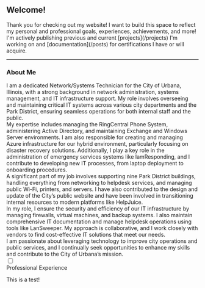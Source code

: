 
<div class="flex min-h-screen items-center justify-center">
  <section class="px-10 md:px-20 lg:px-32 xl:px-40 max-w-screen-xl mx-auto">
    <div class="mb-24 text-center">
      <h1 class="block antialiased font-sans my-5 text-center text-4xl font-bold leading-tight tracking-normal text-white md:text-5xl">
        Welcome!
      </h1>
      <p class="block antialiased font-sans my-5 mx-auto text-center text-lg font-normal leading-relaxed tracking-normal text-gray-200 md:text-xl lg:max-w-4xl">
        Thank you for checking out my website! I want to build this space to reflect my personal and professional goals, experiences, achievements, and more! I'm actively publishing previous and current [projects](/projects) I'm working on and [documentation](/posts) for certifications I have or will acquire.
      </p>
      <hr class="my-3 border-blue-gray-50" />
      <h3 class="block antialiased font-sans font-semibold mb-2 mt-3 text-center text-2xl leading-tight tracking-normal text-white">
        About Me
      </h3>
      <div class="block antialiased font-sans text-base leading-relaxed mb-4 font-normal text-gray-200">
        I am a dedicated Network/Systems Technician for the City of Urbana, Illinois, with a strong background in network administration, systems management, and IT infrastructure support. My role involves overseeing and maintaining critical IT systems across various city departments and the Park District, ensuring seamless operations for both internal staff and the public.
      </div>
      <div class="block antialiased font-sans text-base leading-relaxed mb-4 font-normal text-gray-200">
        My expertise includes managing the RingCentral Phone System, administering Active Directory, and maintaining Exchange and Windows Server environments. I am also responsible for creating and managing Azure infrastructure for our hybrid environment, particularly focusing on disaster recovery solutions. Additionally, I play a key role in the administration of emergency services systems like IamResponding, and I contribute to developing new IT processes, from laptop deployment to onboarding procedures.
      </div>
      <div class="block antialiased font-sans text-base leading-relaxed mb-4 font-normal text-gray-200">
        A significant part of my job involves supporting nine Park District buildings, handling everything from networking to helpdesk services, and managing public Wi-Fi, printers, and servers. I have also contributed to the design and update of the City’s public website and have been involved in transitioning internal resources to modern platforms like HelpJuice.
      </div>
      <div class="block antialiased font-sans text-base leading-relaxed mb-4 font-normal text-gray-200">
        In my role, I ensure the security and efficiency of our IT infrastructure by managing firewalls, virtual machines, and backup systems. I also maintain comprehensive IT documentation and manage helpdesk operations using tools like LanSweeper. My approach is collaborative, and I work closely with vendors to find cost-effective IT solutions that meet our needs.
      </div>
      <div class="block antialiased font-sans text-base leading-relaxed mb-4 font-normal text-gray-200">
        I am passionate about leveraging technology to improve city operations and public services, and I continually seek opportunities to enhance my skills and contribute to the City of Urbana’s mission.
      </div>
    </div>
  </section>
</div>

<div class="collapse bg-base-200">
  <input type="checkbox" />
  <div class="collapse-title text-xl font-medium">Professional Experience</div>
  <div class="collapse-content">
    <p>This is a test!</p>
  </div>
</div>